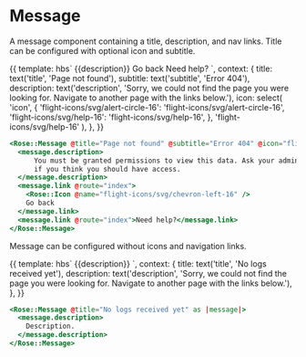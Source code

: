 
<Meta title="Rose|Message" component="Message" />

# Message

A message component containing a title, description, and nav links.
Title can be configured with optional icon and subtitle.

<Preview>
  <Story name="Advanced Message" height="12rem">{{
    template: hbs`
    <Rose::Message @title={{title}} @subtitle={{subtitle}} @icon={{icon}} as |message|>
      <message.description>
        {{description}}
      </message.description>
      <message.link @route="index">
        <Rose::Icon @name="flight-icons/svg/chevron-left-16" />
        Go back
      </message.link>
      <message.link @route="index">
        Need help?
      </message.link>
    </Rose::Message>
    `,
    context: {
      title: text('title', 'Page not found'),
      subtitle: text('subtitle', 'Error 404'),
      description: text('description', 'Sorry, we could not find the page you were looking for.  Navigate to another page with the links below.'),
      icon: select(
        'icon',
        {
          'flight-icons/svg/alert-circle-16': 'flight-icons/svg/alert-circle-16',
          'flight-icons/svg/help-16': 'flight-icons/svg/help-16',
        },
        'flight-icons/svg/help-16'
      ),
    },
  }}</Story>
</Preview>

```handlebars
<Rose::Message @title="Page not found" @subtitle="Error 404" @icon="flight-icons/svg/alert-circle-16" as |message|>
  <message.description>
      You must be granted permissions to view this data. Ask your administrator
      if you think you should have access.
  </message.description>
  <message.link @route="index">
    <Rose::Icon @name="flight-icons/svg/chevron-left-16" />
    Go back
  </message.link>
  <message.link @route="index">Need help?</message.link>
</Rose::Message>
```

Message can be configured without icons and navigation links.

<Preview>
  <Story name="Basic Message" height="8rem">{{
    template: hbs`
    <Rose::Message @title="No logs received yet" as |message|>
      <message.description>
        {{description}}
      </message.description>
    </Rose::Message>
    `,
    context: {
      title: text('title', 'No logs received yet'),
      description: text('description', 'Sorry, we could not find the page you were looking for.  Navigate to another page with the links below.'),
    },
  }}</Story>
</Preview>

```handlebars
<Rose::Message @title="No logs received yet" as |message|>
  <message.description>
    Description.
  </message.description>
</Rose::Message>
```
